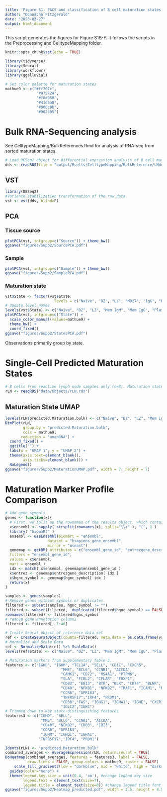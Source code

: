 ```yaml
---
title: 'Figure S1: FACS and classification of B cell maturation states in reactive lymph nodes, related to Figure 1'
author: "Donnacha Fitzgerald"
date: "2023-03-27"
output: html_document
---
```


This script generates the figures for Figure S1B-F. It follows the scripts in the Preprocessing and CelltypeMapping folder.

```r
knitr::opts_chunk$set(echo = TRUE)
```

```r
library(tidyverse)
library(Seurat)
library(workflowr)
library(ggalluvial)
```

```r
# Set color palette for maturation states
mathue9 <- c("#ff707c",
              "#975F24",
              "#f8d058",
              "#41d5a8",
              "#006c0b",
              "#902395")
```

# Bulk RNA-Sequencing analysis

See CelltypeMapping/BulkReferences.Rmd for analysis of RNA-seq from sorted maturation states.

```r
# Load DESeq2 object for differential expression analysis of B cell maturation states
dds <- readRDS(file = "output/Bcells/CelltypeMapping/BulkReference/LNdds2.rds")
```

## VST

```r
library(DESeq2)
#Variance stabilization transformation of the raw data
vst <- vst(dds, blind=F)
```

## PCA
### Tissue source
```r
plotPCA(vst, intgroup=c("Source")) + theme_bw()
ggsave("figures/Supp2/SourcePCA.pdf")
```
### Sample
```r
plotPCA(vst, intgroup=c("Sample")) + theme_bw()
ggsave("figures/Supp2/SamplePCA.pdf")
```
### Maturation state
```r
vst$State <- factor(vst$State, 
                      levels = c("Naïve", "DZ", "LZ", "MD27", "IgG", "Plasma"))
# Update level names
levels(vst$State) <- c("Naïve", "DZ", "LZ", "Mem IgM", "Mem IgG", "Plasma")
plotPCA(vst, intgroup=c("State")) + 
  scale_color_manual(values=mathue9) +
  theme_bw() +
  coord_fixed()
ggsave("figures/Supp2/StatesPCA.pdf")
```
Observations primarily group by state.

# Single-Cell Predicted Maturation States
```r
# B cells from reactive lymph node samples only (n=8). Maturation state prediction from bulk RNA sequencing profiles is shown in Bulk.
rLN <- readRDS("data/Objects/rLN.rds")
```

## Maturation State UMAP
```r
levels(rLN$predicted.Maturation.bulk) <- c("Naïve", "DZ", "LZ", "Mem IgM", "Mem IgG", "Plasma")
DimPlot(rLN,  
        group.by = "predicted.Maturation.bulk",
        cols = mathue9,
       reduction = "umapRNA") +
  coord_fixed() +
  ggtitle("") +
  labs(x = "UMAP 1", y = "UMAP 2") +
  theme(axis.text=element_blank(),
        axis.ticks=element_blank()) +
  NoLegend()
ggsave("figures/Supp2/MaturationUMAP.pdf", width = 7, height = 7)
```

# Maturation Marker Profile Comparison

```r
# Add gene symbols
genes <- function(x){
  # First, we split up the rownames of the results object, which contain ENSEMBL gene ids, separated by the plus sign, +. The following code then takes the first id for each gene by invoking the open square bracket function "[" and the argument, 1.
  x$ensembl <- sapply( strsplit(rownames(x), split="\\+" ), "[", 1 )
  library( "biomaRt" )
  ensembl <- useEnsembl(biomart = "ensembl", 
                   dataset = "hsapiens_gene_ensembl", 
                   mirror = "useast")
  genemap <- getBM( attributes = c("ensembl_gene_id", "entrezgene_description", "hgnc_symbol"),
  filters = "ensembl_gene_id",
  values = x$ensembl,
  mart = ensembl )
  idx <- match( x$ensembl, genemap$ensembl_gene_id )
  x$entrez <- genemap$entrezgene_description[ idx ]
  x$hgnc_symbol <- genemap$hgnc_symbol[ idx ]
  return(x)
}

samples <- genes(samples)
# Remove genes without symbols or duplicates
filtered <- subset(samples, hgnc_symbol != "")
filtered <- subset(filtered,  duplicated(filtered$hgnc_symbol) == FALSE)
rownames(filtered) <- filtered$hgnc_symbol
# remove gene annotation columns
filtered <- filtered[, 1:40]
```
```r
# Create Seurat object of reference data set
ref <- CreateSeuratObject(counts=filtered, meta.data = as.data.frame(vst@colData@listData))
# Normalize and Scale Data
ref <- NormalizeData(ref) %>% ScaleData()
levels(ref$State) <- c("Naïve", "DZ", "LZ", "Mem IgM", "Mem IgG", "Plasma")
```
```r
# Maturation markers from Supplementary Table 3.
features <- c("IGHD", "IGHM", "TCL1A", "SELL", "CD1C", "CXCR5", 
                         "MME", "BCL6", "CCNB1", "AICDA", 
                         "CAMK1", "CD72", "MS4A1", "PTPN6", 
                         "SLA", "FCRL2", "CFLAR", "FOXP1",
                         "CD83", "EBI3", "BTK", "BLK", "CD74", "BLNK", 
                         "CD40", "NFKB1", "NFKB2", "TRAF1", "ICAM1", "REL", "RELB", "BACH2", 
                         "CCR6", "GPR183", 
                         "TNFRSF17","IRF4", "PRDM1", 
                         "CD38","FAS", "IGHG1", "IGHA1", "IGHE", "CXCR3", 
                         "IGLC2","IGKC")
# Trimmed down to key state-distinguishing features
features3 <- c("IGHD", "SELL",
                "MME", "BCL6", "CCNB1", "AICDA", 
                "CD40", "NFKB2", "CD83", "EBI3", 
                "CCR6", "GPR183",
                "IGHM", "IGHG1", "IGHA1",
               "TNFRSF17","IRF4", "PRDM1")
```

```r
Idents(rLN) <- "predicted.Maturation.bulk"
combined_averages <- AverageExpression(rLN, return.seurat = TRUE) 
DoHeatmap(combined_averages, features = features3, label = FALSE, 
          draw.lines = FALSE, group.colors = mathue9, raster = FALSE)   +
    scale_fill_gradient2(low = "darkblue", mid = "white", high = "darkred", midpoint = 0) +
  guides(color="none") +
  theme(legend.key.size = unit(0.4, 'cm'), #change legend key size
        legend.text = element_text(size=7),
        legend.title = element_text(size=8)) #change legend title font size 
ggsave("figures/Supp2/Heatmap_predicted.pdf", width = 2.5, height = 4.5)
```


